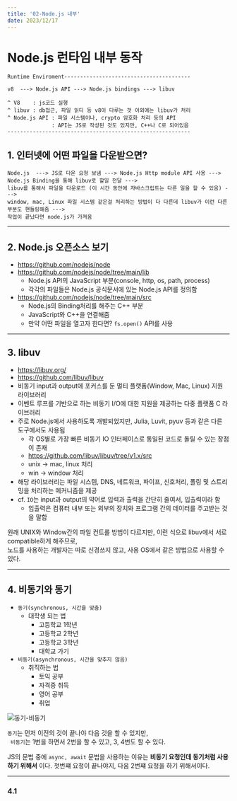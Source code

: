 ```yaml
---
title: '02-Node.js 내부'
date: 2023/12/17
---
```


# Node.js 런타임 내부 동작

```
Runtime Enviroment----------------------------------------

v8  ---> Node.js API ---> Node.js bindings ---> libuv

^ V8    : js코드 실행
^ libuv : db접근, 파일 읽디 등 v8이 다루는 것 이외에는 libuv가 처리
^ Node.js API : 파일 시스템이나, crypto 암호화 처리 등의 API
              : API는 JS로 작성된 것도 있지만, C++나 C로 되어있음
----------------------------------------------------------
```

## 1. 인터넷에 어떤 파일을 다운받으면?

```
Node.js  ---> JS로 다운 요청 보냄 ---> Node.js Http module API 사용 --->
Node.js Binding을 통해 libuv로 할일 전달 --->
libuv를 통해서 파일을 다운로드 (이 시간 동안에 자바스크립트는 다른 일을 할 수 있음) --->
window, mac, Linux 파일 시스템 같은걸 처리하는 방법이 다 다른데 libuv가 이런 다른 부분도 핸들링해줌 --->
작업이 끝났다면 node.js가 가져옴
```

---

## 2. Node.js 오픈소스 보기

- https://github.com/nodejs/node
- https://github.com/nodejs/node/tree/main/lib
  - Node.js API의 JavaScript 부분(console, http, os, path, process)
  - 각각의 파일들은 Node.js 공식문서에 있는 Node.js API를 정의함
- https://github.com/nodejs/node/tree/main/src
  - Node.js의 Binding처리를 해주는 C++ 부분
  - JavaScript와 C++을 연결해줌
  - 만약 어떤 파일을 열고자 한다면? `fs.open()` API를 사용

---

## 3. libuv

- https://libuv.org/
- https://github.com/libuv/libuv
- 비동기 input과 output에 포커스를 둔 멀티 플랫폼(Window, Mac, Linux) 지원 라이브러리
- 이벤트 루프를 기반으로 하는 비동기 I/O에 대한 지원을 제공하는 다중 플랫폼 C 라이브러리
- 주로 Node.js에서 사용하도록 개발되었지만, Julia, Luvit, pyuv 등과 같은 다른 도구에서도 사용됨
  - 각 OS별로 가장 빠른 비동기 IO 인터페이스로 통일된 코드로 돌릴 수 있는 장점이 존재
  - https://github.com/libuv/libuv/tree/v1.x/src
  - unix -> mac, linux 처리
  - win -> window 처리
- 해당 라이브러리는 파일 시스템, DNS, 네트워크, 파이프, 신호처리, 폴링 및 스트리밍을 처리하는 메커니즘을 제공
- cf. `IO`는 input과 output의 약어로 입력과 출력을 간단히 줄여서, 입출력이라 함
  - 입출력은 컴퓨터 내부 또는 외부의 장치와 프로그램 간의 데이터를 주고받는 것을 말함

원래 UNIX와 Window간의 파일 컨트롤 방법이 다르지만, 이런 식으로 libuv에서 서로 compatible하게 해주므로, <br />
노드를 사용하는 개발자는 따로 신경쓰지 않고, 사용 OS에서 같은 방법으로 사용할 수 있다.

---

## 4. 비동기와 동기

- `동기(synchronous, 시간을 맞춤)`
  - 대학생 되는 법
    - 고등학교 1학년
    - 고등학교 2학년
    - 고등학교 3학년
    - 대학교 가기
- `비동기(asynchronous, 시간을 맞추지 않음)`
  - 취직하는 법
    - 토익 공부
    - 자격증 취득
    - 영어 공부
    - 취업

![동기-비동기](https://velog.velcdn.com/images/dorazi/post/dadf63e9-5994-4967-bc3f-ca0bc173897c/%E1%84%89%E1%85%B3%E1%84%8F%E1%85%B3%E1%84%85%E1%85%B5%E1%86%AB%E1%84%89%E1%85%A3%E1%86%BA%202020-03-31%20%E1%84%8B%E1%85%A9%E1%84%8C%E1%85%A5%E1%86%AB%202.29.45.png)

`동기`는 먼저 이전의 것이 끝나야 다음 것을 할 수 있지만, <br />`
비동기`는 1번을 하면서 2번을 할 수 있고, 3, 4번도 할 수 있다.

JS의 문법 중에 `async, await` 문법을 사용하는 이유는 **비동기 요청인데 동기처럼 사용하기 위해서** 이다.
첫번쨰 요청이 끝나야지, 다음 2번쨰 요청을 하기 위해서이다.

---

### 4.1
